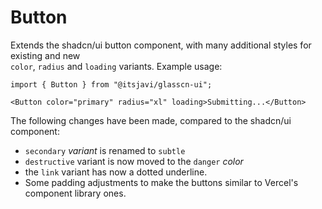  
 
<Meta of={Stories} />
 
# Button

Extends the shadcn/ui button component, with many additional styles for existing and new  
`color`, `radius` and `loading` variants. Example usage:

```tsx
import { Button } from "@itsjavi/glasscn-ui";

<Button color="primary" radius="xl" loading>Submitting...</Button>
```

The following changes have been made, compared to the shadcn/ui component:

- `secondary` *variant* is renamed to `subtle`
- `destructive` variant is now moved to the `danger` *color*
- the `link` variant has now a dotted underline.
- Some padding adjustments to make the buttons similar to Vercel's component library ones.
 
<Canvas of={Stories.Default} />
<Controls of={Stories.Default} />
